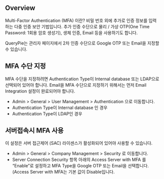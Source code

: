 
## Overview
<Callout type="info">
Multi-Factor Authentication (MFA) 이란?  비밀 번호 외에 추가로 인증 정보를 입력하는 다중 인증 보안 기법입니다.  추가 인증 수단으로 물리 / 가상 OTP(One Time Password: 1회용 암호 생성기), 생체 인증, Email 등을 사용하기도 합니다. 
</Callout>

QueryPie는 관리자 페이지에서 2차 인증 수단으로 Google OTP 또는 Email을 지정할 수 있습니다.

## MFA 수단 지정
<Callout type="important">
MFA 수단을 지정하려면 Authentication Type이 Internal database 또는 LDAP으로 선택되어 있어야 합니다.  Email을 MFA 수단으로 지정하기 위해서는 먼저 Email Integration 설정이 완료되어야 합니다. 
</Callout>

* Admin &gt; General &gt; User Management &gt; Authentication 으로 이동합니다.
* Authentication Type이 Internal database 인 경우
* Authentication Type이 LDAP인 경우

## 서버접속시 MFA 사용
<Callout type="info">
이 설정은 서버 접근제어 (SAC) 라이센스가 활성화되어 있어야 사용할 수 있습니다. 
</Callout>

* Admin &gt; General &gt; Company Management &gt; Security 로 이동합니다.
* Server Connection Security 항목 아래의 Access Server with MFA 를 “Enable”로 설정하고 MFA Type을 Google OTP 또는 Email을 선택합니다. (Access Server with MFA는 기본 값이 Disable입니다.


